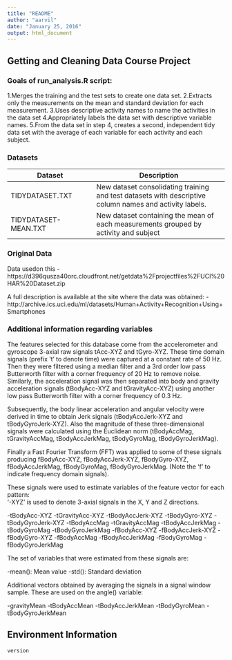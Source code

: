 ```yaml
---
title: "README"
author: "aarvil"
date: "January 25, 2016"
output: html_document
---
```


## Getting and Cleaning Data Course Project


### Goals of run_analysis.R script:  
1.Merges the training and the test sets to create one data set.
2.Extracts only the measurements on the mean and standard deviation for each measurement. 
3.Uses descriptive activity names to name the activities in the data set
4.Appropriately labels the data set with descriptive variable names. 
5.From the data set in step 4, creates a second, independent tidy data set with the average of each variable for each activity and each subject.

### Datasets
| Dataset               | Description                       |
|-----------------------|-----------------------------------|
| TIDYDATASET.TXT       | New dataset consolidating training and test datasets with descriptive column names and activity labels. |
| TIDYDATASET-MEAN.TXT  | New dataset containing the mean of each measurements grouped by activity and subject                       |


### Original Data
Data usedon this
- https://d396qusza40orc.cloudfront.net/getdata%2Fprojectfiles%2FUCI%20HAR%20Dataset.zip 

A full description is available at the site where the data was obtained:
- http://archive.ics.uci.edu/ml/datasets/Human+Activity+Recognition+Using+Smartphones 

### Additional information regarding variables
The features selected for this database come from the accelerometer and gyroscope 3-axial raw signals tAcc-XYZ and tGyro-XYZ. These time domain signals (prefix 't' to denote time) were captured at a constant rate of 50 Hz. Then they were filtered using a median filter and a 3rd order low pass Butterworth filter with a corner frequency of 20 Hz to remove noise. Similarly, the acceleration signal was then separated into body and gravity acceleration signals (tBodyAcc-XYZ and tGravityAcc-XYZ) using another low pass Butterworth filter with a corner frequency of 0.3 Hz. 

Subsequently, the body linear acceleration and angular velocity were derived in time to obtain Jerk signals (tBodyAccJerk-XYZ and tBodyGyroJerk-XYZ). Also the magnitude of these three-dimensional signals were calculated using the Euclidean norm (tBodyAccMag, tGravityAccMag, tBodyAccJerkMag, tBodyGyroMag, tBodyGyroJerkMag). 

Finally a Fast Fourier Transform (FFT) was applied to some of these signals producing fBodyAcc-XYZ, fBodyAccJerk-XYZ, fBodyGyro-XYZ, fBodyAccJerkMag, fBodyGyroMag, fBodyGyroJerkMag. (Note the 'f' to indicate frequency domain signals). 

These signals were used to estimate variables of the feature vector for each pattern:  
'-XYZ' is used to denote 3-axial signals in the X, Y and Z directions.

-tBodyAcc-XYZ
-tGravityAcc-XYZ
-tBodyAccJerk-XYZ
-tBodyGyro-XYZ
-tBodyGyroJerk-XYZ
-tBodyAccMag
-tGravityAccMag
-tBodyAccJerkMag
-tBodyGyroMag
-tBodyGyroJerkMag
-fBodyAcc-XYZ
-fBodyAccJerk-XYZ
-fBodyGyro-XYZ
-fBodyAccMag
-fBodyAccJerkMag
-fBodyGyroMag
-fBodyGyroJerkMag

The set of variables that were estimated from these signals are: 

-mean(): Mean value
-std(): Standard deviation

Additional vectors obtained by averaging the signals in a signal window sample. These are used on the angle() variable:

-gravityMean
-tBodyAccMean
-tBodyAccJerkMean
-tBodyGyroMean
-tBodyGyroJerkMean

## Environment Information
```r
version

```